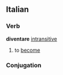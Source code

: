 ==Italian==
===Verb===
'''diventare''' [[intransitive]]
# to [[become]]
===Conjugation===
{{it-conj-are|divent|essere}}
